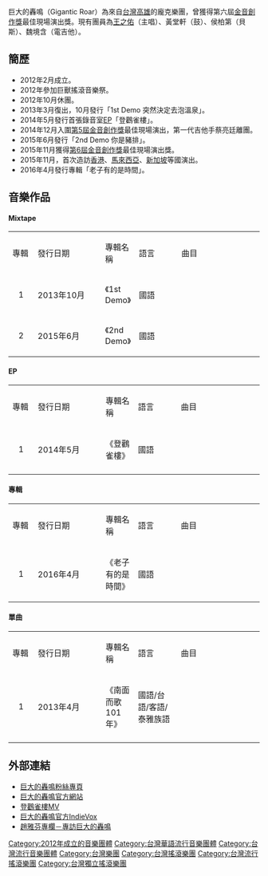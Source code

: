 
{{藝人
| 姓名 = 巨大的轟鳴
| 類型 = 樂團
| 英文名 = Gigantic Roar
| 國籍 = {{ROC}}
| 語言 = 華語
| 音樂類型 = [[龐克|龐克]]、[[藍調|藍調]]
| 演奏樂器 = [[電吉他|電吉他]]、[[電貝斯|電貝斯]]、[[爵士鼓|鼓]]
| 活躍年代 = 2012年至今
| 現任成員 = [[Leo王|王之佑]]（主唱）<br>魏境含（電吉他）<br>黃堂軒（鼓）<br>侯柏第（貝斯）<br>}} 


巨大的轟鳴（Gigantic Roar）為來自[[台灣|台灣]][[高雄|高雄]]的龐克樂團，曾獲得第六屆[[金音創作獎|金音創作獎]]最佳現場演出獎。現有團員為[[Leo王|王之佑]]（主唱）、黃堂軒（鼓）、侯柏第（貝斯）、魏境含（電吉他）。

== 簡歷 ==

* 2012年2月成立。
* 2012年參加巨獸搖滾音樂祭。
* 2012年10月休團。
* 2013年3月復出，10月發行「1st Demo 突然決定去泡溫泉」。
* 2014年5月發行首張錄音室[[EP|EP]]「登鸛雀樓」。
* 2014年12月入圍[[第5屆金音創作獎|第5屆金音創作獎]]最佳現場演出，第一代吉他手蔡亮廷離團。
* 2015年6月發行「2nd Demo 你是豬排」。
* 2015年11月獲得[[第6屆金音創作獎|第6屆金音創作獎]]最佳現場演出獎。
* 2015年11月，首次造訪[[香港|香港]]、[[馬來西亞|馬來西亞]]、[[新加坡|新加坡]]等國演出。
* 2016年4月發行專輯「老子有的是時間」。

== 音樂作品 ==
==== Mixtape ====
{| class="wikitable"
|- bgcolor="#EEEEEE" style="font-weight:bold;"
|width="35px" |專輯
|width="120px" |發行日期
|專輯名稱
|width="70px" |語言
|width="150px" |曲目
|-
!align="center" |1
|2013年10月
|《1st Demo》
|國語
|align="left" style="font-size: 85%;"|
{{Hidden| |
# 突然決定去泡溫泉　Suddenly Decided to Go to a Hot Spring
# 大家一起來玩德州撲克}}
|-
!align="center" |2
|2015年6月
|《2nd Demo》
|國語
|align="left" style="font-size: 85%;"|
{{Hidden| |
# 你是豬排　Pork You
# 在路上　On The Road}}
|}

==== EP ====
{| class="wikitable"
|- bgcolor="#EEEEEE" style="font-weight:bold;"
|width="35px" |專輯
|width="120px" |發行日期
|專輯名稱
|width="70px" |語言
|width="150px" |曲目
|-
!align="center" |1
|2014年5月
|《登鸛雀樓》
|國語
|align="left" style="font-size: 85%;"|
{{Hidden| |
# 登鸛雀樓　Climbing Up the Birdy Tower
# 小紅帽的悲劇　The Tragedy Of Little Red Riding Hood
# 我愛妳因為妳有大眼睛　I Love You 'Cause You've got Big Big Eyes
# 一分耕耘沒有一分收穫　They that Sow in Tears Shall Still Reap in Sorrow}}
|-
|}

==== 專輯 ====
{| class="wikitable"
|- bgcolor="#EEEEEE" style="font-weight:bold;"
|width="35px" |專輯
|width="120px" |發行日期
|專輯名稱
|width="70px" |語言
|width="150px" |曲目
|-
!align="center" |1
|2016年4月
|《老子有的是時間》
|國語
|align="left" style="font-size: 85%;"|
{{Hidden| |
#媽媽我要吃肉　Mommy I Wanna Eat Meat
#美式快餐　American Fast Food
#老子有的是時間　Ain't Got Nothing But Time, Son
#台上一分鐘　One Minute On Stage
#ASHS
#菜組長　Captain Tsai
#你是豬排　Pork You
#靠腰毛里森　Hungry Morrison}}
|}

====單曲 ====
{| class="wikitable"
|- bgcolor="#EEEEEE" style="font-weight:bold;"
|width="35px" |專輯
|width="120px" |發行日期
|專輯名稱
|width="70px" |語言
|width="150px" |曲目
|-
!align="center" |1
|2013年4月
|《南面而歌101年》
|國語/台語/客語/泰雅族語
|align="left" style="font-size: 85%;"|
{{Hidden| |
# 前夕}}
|-
|}

== 外部連結 ==

*[https://www.facebook.com/GiganticRoar 巨大的轟鳴粉絲專頁]
*[http://www.giganticroar.com/ 巨大的轟鳴官方網站] {{Wayback|url=http://www.giganticroar.com/ |date=20190705221719 }}
*[https://www.youtube.com/watch?v=YntUPM3oND4 登鸛雀樓MV] {{Wayback|url=https://www.youtube.com/watch?v=YntUPM3oND4 |date=20210211141000 }}
*[https://web.archive.org/web/20151108052222/http://www.indievox.com/giganticroar 巨大的轟鳴官方IndieVox]
*[https://www.niusnews.com/=P1llcnn2  趙雅芬專欄－專訪巨大的轟鳴] {{Wayback|url=https://www.niusnews.com/=P1llcnn2 |date=20160308094657 }}

[[Category:2012年成立的音樂團體|Category:2012年成立的音樂團體]]
[[Category:台灣華語流行音樂團體|Category:台灣華語流行音樂團體]]
[[Category:台灣流行音樂團體|Category:台灣流行音樂團體]]
[[Category:台灣樂團|Category:台灣樂團]]
[[Category:台灣搖滾樂團|Category:台灣搖滾樂團]]
[[Category:台灣流行搖滾樂團|Category:台灣流行搖滾樂團]]
[[Category:台灣獨立搖滾樂團|Category:台灣獨立搖滾樂團]]